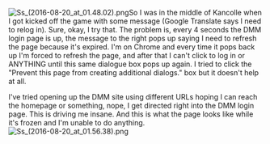 [[File:Ss_(2016-08-20_at_01.48.02).png|right]]So I was in the middle of Kancolle when I got kicked off the game with some message (Google Translate says I need to relog in). Sure, okay, I try that. The problem is, every 4 seconds the DMM login page is up, the message to the right pops up saying I need to refresh the page because it's expired. I'm on Chrome and every time it pops back up I'm forced to refresh the page, and after that I can't click to log in or ANYTHING until this same dialogue box pops up again. I tried to click the "Prevent this page from creating additional dialogs." box but it doesn't help at all.

I've tried opening up the DMM site using different URLs hoping I can reach the homepage or something, nope, I get directed right into the DMM login page. This is driving me insane. And this is what the page looks like while it's frozen and I'm unable to do anything.[[File:Ss_(2016-08-20_at_01.56.38).png|right]]<ac_metadata title="DMM logged me out and I can&#039;t get back in"> </ac_metadata>